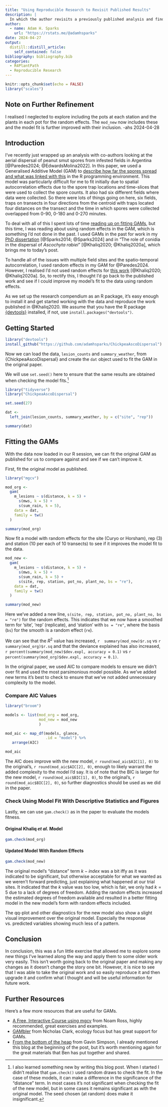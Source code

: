 ```yaml
---
title: "Using Reproducible Research to Revisit Published Results"
description: |
  In which the author revisits a previously published analysis and finds ways to improve it while using reproducible research to illustrate refitting a GAM using random effects to better the model to the data.
author:
  - name: Adam H. Sparks
    url: "https://rstats.me/@adamhsparks"
date: 2024-04-27
output:
  distill::distill_article:
    self_contained: false
bibliography: bibliography.bib
categories: 
  - R4PlantPath
  - Reproducible Research
---
```


```r
knitr::opts_chunk$set(echo = FALSE)
library("scales")
```

## Note on Further Refinement

I realised I neglected to explore including the pots at each station and the plants in each pot for the random effects.
The `mod_new` now includes these and the model fit is further improved with their inclusion.
-ahs 2024-04-28

## Introduction

I've recently just wrapped up an analysis with co-authors looking at the aerial dispersal of peanut smut spores from infested fields in Argentina [@Paredes2024; @EdwardsMolina2022].
In this paper, we used a Generalised Additive Model (GAM) to [describe how far the spores spread and what was linked with this](https://epifito.github.io/peanut_smut_aerial/gam_model.html) in the R programming environment.
This model was particularly difficult for me to fit initially due to spatial autocorrelation effects due to the spore trap locations and time-slices that were used to collect the spore counts.
It also had six different fields where data were collected.
So there were lots of things going on here, six fields, traps on transects in four directions from the centroid with traps located four distances on the transect and the time in which spores were collected overlapped from 0-90, 0-180 and 0-270 minutes.

To deal with all of this I spent lots of time [reading up on fitting GAMs](https://fromthebottomoftheheap.net/2021/02/02/random-effects-in-gams/), but this time, I was reading about using random effects in the GAM, which is something I'd not done in the past.
I used GAMs in the past for work in my [PhD dissertation](https://codeberg.org/adamhsparks/Global_Potato_LB_Metamodelling) [@Sparks2014; @Sparks2024] and in "The role of conidia in the dispersal of *Ascochyta rabiei*" [@Khaliq2020; @Khaliq2020a], which brings me to today's post.

To handle all of the issues with multiple field sites and the spatio-temporal autocorrelation, I used random effects in my GAM for @Paredes2024.
However, I realised I'd not used random effects for [this work](https://adamhsparks.github.io/ChickpeaAscoDispersal/articles/a05_GAM.html/) [@Khaliq2020; @Khaliq2020a].
So, to rectify this, I thought I'd go back to the published work and see if I could improve my model's fit to the data using random effects.

As we set up the research compendium as an R package, it's easy enough to install it and get started working with the data and reproduce the work published in @Khaliq2020.
We assume that you have the R package [{devtools}](https://devtools.r-lib.org/) installed, if not, use `install.packages("devtools")`.

## Getting Started

```r
library("devtools")
install_github("https://github.com/adamhsparks/ChickpeaAscoDispersal")
```

Now we can load the data, `lesion_counts` and `summary_weather`, from {ChickpeaAscoDispersal} and create the `dat` object used to fit the GAM in the original paper.

We will use `set.seed()` here to ensure that the same results are obtained when checking the model fits.[^1]

[^1]: I also learned something new by writing this blog post.
    When I started I didn't realise that `gam.check()` used random draws to check the fit.
    In the case of these models, it can make a difference in the significance of the "distance" term.
    In most cases it's not significant when checking the fit of the new model, but in some cases it remains significant as with the original model.
    The seed chosen (at random) does make it insignificant.

```r
library("tidyverse")
library("ChickpeaAscoDispersal")

set.seed(27)

dat <-
  left_join(lesion_counts, summary_weather, by = c("site", "rep"))

summary(dat)
```

## Fitting the GAMs

With the data now loaded in our R session, we can fit the original GAM as published for us to compare against and see if we can't improve it.

First, fit the original model as published.

```r
library("mgcv")

mod_org <-
  gam(
    m_lesions ~ s(distance, k = 5) +
      s(mws, k = 5) +
      s(sum_rain, k = 5),
    data = dat,
    family = tw()
  )

summary(mod_org)
```

Now fit a model with random effects for the site (Curyo or Horsham), rep (3) and station (10 per each of 10 transects) to see if it improves the model fit to the data.

```r
mod_new <-
  gam(
    m_lesions ~ s(distance, k = 5) +
      s(mws, k = 5) +
      s(sum_rain, k = 5) +
      s(site, rep, station, pot_no, plant_no, bs = "re"),
    data = dat,
    family = tw()
  )

summary(mod_new)
```

Here we've added a new line, `s(site, rep, station, pot_no, plant_no, bs = "re")` for the random effects.
This indicates that we now have a smoothed term for 'site', 'rep' (replicate), and 'station' with `bs = "re"`, where the basis (`bs`) for the smooth is a random effect (`re`).

We can see that the $R^2$ value has increased, `r  summary(mod_new)$r.sq` vs `r summary(mod_org)$r.sq` and that the deviance explained has also increased, `r percent(summary(mod_new)$dev.expl, accuracy = 0.1)` vs `r percent(summary(mod_org)$dev.expl, accuracy = 0.1)`.

In the original paper, we used AIC to compare models to ensure we didn't over fit and used the most parsimonious model possible.
As we've added new terms it's best to check to ensure that we've not added unnecessary complexity to the model.

### Compare AIC Values

```r
library("broom")

models <- list(mod_org = mod_org,
               mod_new = mod_new
               )

mod_aic <- map_df(models, glance,
                  .id = "model") %>%
   arrange(AIC)

mod_aic
```

The AIC does improve with the new model, `r round(mod_aic$AIC[1], 0)` to the original's, `r round(mod_aic$AIC[2], 0)`, enough to likely warrant the added complexity to the model I'd say.
It is of note that the BIC is larger for the new model, `r round(mod_aic$BIC[1], 0)`, to the original's, `r round(mod_aic$BIC[2], 0)`, so further diagnostics should be used as we did in the paper.

### Check Using Model Fit With Descriptive Statistics and Figures

Lastly, we can use `gam.check()` as in the paper to evaluate the models fitness.

#### Original Khaliq *et al.* Model

```r
gam.check(mod_org)
```

#### Updated Model With Random Effects

```r
gam.check(mod_new)
```

The original model's "distance" term $k-index$ was a bit iffy as it was indicated to be significant, but otherwise acceptable for what we wanted as we weren't forward predicting, just explaining what happened at our trial sites.
It indicated that the $k$ value was too low, which is fair, we only had $k = 5$ due to a lack of degrees of freedom.
Adding the random effects increased the estimated degrees of freedom available and resulted in a better fitting model in the new model's form with random effects included.

The qq-plot and other diagnostics for the new model also show a slight visual improvement over the original model.
Especially the response vs. predicted variables showing much less of a pattern.

## Conclusion

In conclusion, this was a fun little exercise that allowed me to explore some new things I've learned along the way and apply them to some older work very easily.
This isn't worth going back to the original paper and making any changes as it doesn't change the story one bit.
However, it is nice to see that I was able to take the original work and so easily reproduce it and then upgrade it and confirm what I thought and will be useful information for future work.

## Further Resources

Here's a few more resources that are useful for GAMs.

-   [A Free, Interactive Course using mgcv](https://noamross.github.io/gams-in-r-course/) from Noam Ross, highly recommended, great exercises and examples.
-   [GAMbler](https://ecogambler.netlify.app/blog/) from Nicholas Clark, ecology focus but has great support for GAMs.
-   [From the bottom of the heap](https://fromthebottomoftheheap.net/blog/) from Gavin Simpson, I already mentioned this blog at the beginning of the post, but it's worth mentioning again for the great materials that Ben has put together and shared.
